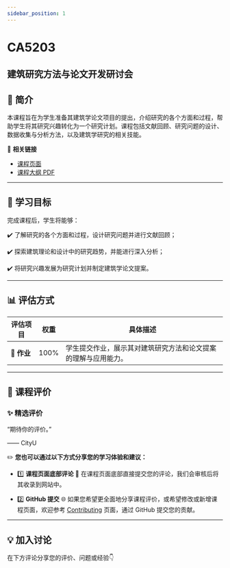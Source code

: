 ```yaml
---
sidebar_position: 1
---
```


# CA5203
## 建筑研究方法与论文开发研讨会

## **📘 简介**
本课程旨在为学生准备其建筑学论文项目的提出，介绍研究的各个方面和过程，帮助学生将其研究兴趣转化为一个研究计划。课程包括文献回顾、研究问题的设计、数据收集与分析方法，以及建筑学研究的相关技能。

🔗 **相关链接**
- [课程页面](https://www.cityu.edu.hk/catalogue/pg/202425/course/CA5203.htm)
- [课程大纲 PDF](https://www.cityu.edu.hk/catalogue/pg/202425/course/CA5203.pdf)

---

## **🎯 学习目标**

完成课程后，学生将能够：

✔️ 了解研究的各个方面和过程，设计研究问题并进行文献回顾；

✔️ 探索建筑理论和设计中的研究趋势，并能进行深入分析；

✔️ 将研究兴趣发展为研究计划并制定建筑学论文提案。

---

## **📊 评估方式**

| **评估项目**          | **权重** | **具体描述**                                                                                       |
|----------------------|---------|---------------------------------------------------------------------------------------------------|
| **📝 作业**           | 100%    | 学生提交作业，展示其对建筑研究方法和论文提案的理解与应用能力。                                   |

---

## **💬 课程评价**

### ✨ **精选评价**
<div className={commentStyles.commentBox}>
    <p className={commentStyles.commentText}>
        “期待你的评价。”
    </p>
    <p className={commentStyles.commentAuthor}>—— CityU</p>
</div>

✏️ **您也可以通过以下方式分享您的学习体验和建议：**

- 1️⃣ **课程页面底部评论**
💬 在课程页面底部直接提交您的评论，我们会审核后将其收录到网站中。

- 2️⃣ **GitHub 提交**
🌐 如果您希望更全面地分享课程评价，或希望修改或新增课程页面，欢迎参考 [Contributing](https://penjc.github.io/cityU-navigator/contributing) 页面，通过 GitHub 提交您的贡献。

---

## **💡 加入讨论**

在下方评论分享您的评价、问题或经验👇
<Utterances />